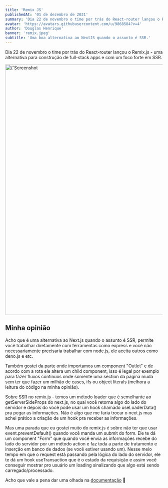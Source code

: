 ```yaml
---
title: 'Remix JS'
publishedAt: '01 de dezembro de 2021'
summary: 'Dia 22 de novembro o time por trás do React-router lançou o Remix.js - uma alternativa para construção de full-stack apps e com um foco forte em SSR.'
avatar: 'https://avatars.githubusercontent.com/u/9868584?v=4'
author: 'Douglas Henrique'
banner: 'remix.jpeg'
subtitle: 'Uma boa alternativa ao NextJS quando o assunto é SSR.'
---
```


Dia 22 de novembro o time por trás do React-router lançou o Remix.js - uma alternativa para construção de full-stack apps e com um foco forte em SSR.

<p>
  <a href="https://www.dougdev.com.br/posts/images/remix.jpeg">
    <Image
      alt={`Screenshot do tweet sobre Remix`}
      src={`https://www.dougdev.com.br/posts/images/remix.jpeg`}
      width="800"
      height={500}
      priority
    />
  </a>
</p>

## Minha opinião

<p>
  Acho que é uma alternativa ao Next.js quando o assunto é SSR, permite você trabalhar diretamente com ferramentas como express
  e você não necessariamente precisaria trabalhar com node.js, ele aceita outros como deno.js e etc.
</p>

<p>
 Também gostei da parte onde importamos um component "Outlet" e de acordo com a rota ele altera um child component, isso é legal por exemplo para fazer fluxos contínuos onde somente uma section da pagina muda sem ter que fazer um milhão de cases, ifs ou object literals (melhora a leitura do código na minha opinião).
</p>

<p>
  Sobre SSR no remix.js - temos um método loader que é semelhante ao getServerSideProps do next.js, no qual você retorna algo do
  lado do servidor e depois do você pode usar um hook chamado useLoaderData() pra pegar as informações. Não é algo que me faria
  trocar o next.js mas achei prático a criação de um hook pra receber as informações.
</p>

<p> 
Mas uma parada que eu gostei muito do remix.js é sobre não ter que usar event.preventDefault() quando você manda um submit do form. Ele te dá um component "Form" que quando você envia as informações recebe do lado do servidor por um método action e faz toda a parte de tratamento e inserção em banco de dados (se você estiver usando um). Nesse meio tempo em que o request está passando pela lógica do lado do servidor, ele te dá um hook useTransaction que é o estado da requisição e assim você conseguir mostrar pro usuário um loading sinalizando que algo está sendo carregado/processado.
</p>

<p>
  Acho que vale a pena dar uma olhada na <a href="https://remix.run/docs/en/v1">documentação</a> 🚀
</p>
